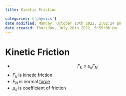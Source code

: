 ```yaml
---
title: Kinetic Friction

categories: ['physics']
date modified: Monday, October 10th 2022, 2:02:24 pm
date created: Thursday, July 28th 2022, 5:59:06 pm
---
```


# Kinetic Friction
- $$F_{k} \leq \mu _{k}F_{N}$$
- $F_{k}$ is kinetic friction
- $F_{N}$ is normal [force](Force.qmd)
- $\mu _s$ is coefficient of friction



